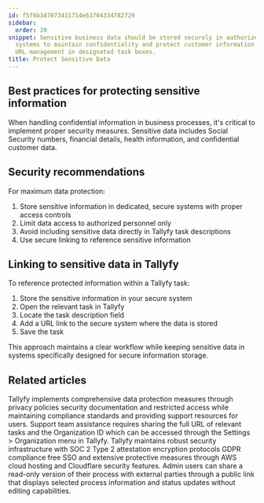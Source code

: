 ```yaml
---
id: f5f6b347073431714e63704334782729
sidebar:
  order: 20
snippet: Sensitive business data should be stored securely in authorized-access-only
  systems to maintain confidentiality and protect customer information through proper
  URL management in designated task boxes.
title: Protect Sensitive Data
---
```


## Best practices for protecting sensitive information

When handling confidential information in business processes, it's critical to implement proper security measures. Sensitive data includes Social Security numbers, financial details, health information, and confidential customer data.

## Security recommendations

For maximum data protection:

1. Store sensitive information in dedicated, secure systems with proper access controls
2. Limit data access to authorized personnel only
3. Avoid including sensitive data directly in Tallyfy task descriptions
4. Use secure linking to reference sensitive information

## Linking to sensitive data in Tallyfy

To reference protected information within a Tallyfy task:

1. Store the sensitive information in your secure system
2. Open the relevant task in Tallyfy
3. Locate the task description field
4. Add a URL link to the secure system where the data is stored
5. Save the task

This approach maintains a clear workflow while keeping sensitive data in systems specifically designed for secure information storage.


## Related articles
<CardGrid>
<LinkTitleCard header="<b>Terms Legals > Tallyfy's privacy policy</b>" href="/products/pro/miscellaneous/terms-legals/where-can-i-find-tallyfys-privacy-policy/" > Tallyfy implements comprehensive data protection measures through privacy policies security documentation and restricted access while maintaining compliance standards and providing support resources for users. </LinkTitleCard>
<LinkTitleCard header="<b>Support > Provide necessary info to Tallyfy's support team</b>" href="/products/pro/miscellaneous/support/how-to-provide-necessary-info-to-tallyfy-support/" > Support team assistance requires sharing the full URL of relevant tasks and the Organization ID which can be accessed through the Settings > Organization menu in Tallyfy. </LinkTitleCard>
<LinkTitleCard header="<b>Miscellaneous > Terms & legals</b>" href="/products/pro/miscellaneous/terms-legals/" > Tallyfy maintains robust security infrastructure with SOC 2 Type 2 attestation encryption protocols GDPR compliance free SSO and extensive protective measures through AWS cloud hosting and Cloudflare security features. </LinkTitleCard>
<LinkTitleCard header="<b>Processes > Make a process visible to outsiders or guests</b>" href="/products/pro/tracking-and-tasks/processes/make-a-process-public/" > Admin users can share a read-only version of their process with external parties through a public link that displays selected process information and status updates without editing capabilities. </LinkTitleCard>
</CardGrid>